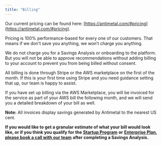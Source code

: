 ```yaml
---
title: "Billing"
---
```


Our current pricing can be found here: [https://antimetal.com/#pricing](https://antimetal.com/#pricing). 

Pricing is 100% performance-based for every one of our customers. That means if we don’t save you anything, we won’t charge you anything. 

We do not charge you for a Savings Analysis or onboarding to the platform. But you will not be able to approve recommendations without adding billing to your account to prevent you from being billed without consent. 

All billing is done through Stripe or the AWS marketplace on the first of the month. If this is your first time using Stripe and you need guidance setting that up, our team is happy to assist. 

If you have set up billing via the AWS Marketplace, you will be invoiced for the service as part of your AWS bill the following month, and we will send you a detailed breakdown of your bill as well. 

**Note:** All invoices display savings generated by Antimetal to the nearest US cent. 

**If you would like to get a granular estimate of what your bill would look like, or if you think you qualify for the** [**Startup Program**](/product-docs/antimetal-documentation/getting-started/billing/startup-program) **or** [**Enterprise Plan**](/product-docs/antimetal-documentation/getting-started/billing/enterprise-plan)**,** [**please book a call with our team**](https://calendly.com/cloudsavings/analysis) **after completing a Savings Analysis.** 